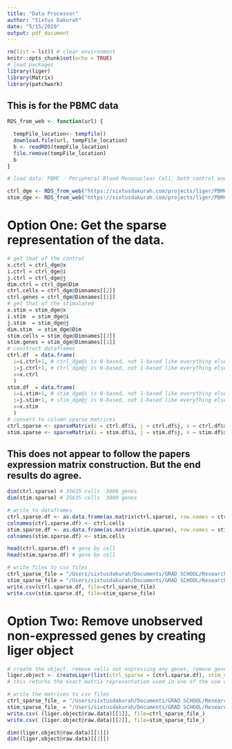 ```yaml
---
title: "Data Processor"
author: "Sixtus Dakurah"
date: "5/15/2020"
output: pdf_document
---
```


```r
rm(list = ls()) # clear environment
knitr::opts_chunk$set(echo = TRUE)
# load packages
library(liger)
library(Matrix)
library(patchwork)
```

## This is for the PBMC data

```r
RDS_from_web <- function(url) {

  tempFile_location<- tempfile()
  download.file(url, tempFile_location)
  b <- readRDS(tempFile_location)
  file.remove(tempFile_location)
  b
}

# load data: PBMC - Peripheral Blood Mononuclear Cell, both control and stimulated set

ctrl_dge <- RDS_from_web("https://sixtusdakurah.com/projects/liger/PBMC_control.RDS")
stim_dge <- RDS_from_web("https://sixtusdakurah.com/projects/liger/PBMC_interferon-stimulated.RDS")
```

# Option One: Get the sparse representation of the data.

```r
# get that of the control
x.ctrl = ctrl_dge@x
i.ctrl = ctrl_dge@i
j.ctrl = ctrl_dge@j
dim.ctrl = ctrl_dge@Dim
ctrl.cells = ctrl_dge@Dimnames[[2]]
ctrl.genes = ctrl_dge@Dimnames[[1]]
# get that of the stimulated
x.stim = stim_dge@x
i.stim  = stim_dge@i
j.stim  = stim_dge@j
dim.stim  = stim_dge@Dim
stim.cells = stim_dge@Dimnames[[2]]
stim.genes = stim_dge@Dimnames[[1]]
# construct dataframes
ctrl.df  = data.frame(
  i=i.ctrl+1, # ctrl_dge@i is 0-based, not 1-based like everything else in R
  j=j.ctrl+1, # ctrl_dge@j is 0-based, not 1-based like everything else in R
  x=x.ctrl
  )
stim.df  = data.frame(
  i=i.stim+1, # stim_dge@i is 0-based, not 1-based like everything else in R
  j=j.stim+1, # stim_dge@j is 0-based, not 1-based like everything else in R
  x=x.stim
  )
# convert to column sparse matrices
ctrl.sparse <- sparseMatrix(i = ctrl.df$i, j = ctrl.df$j, x = ctrl.df$x, dims = dim.ctrl)
stim.sparse <- sparseMatrix(i = stim.df$i, j = stim.df$j, x = stim.df$x, dims = dim.stim)
```

## This does not appear to follow the papers expression matrix construction. But the end results do agree.

```r
dim(ctrl.sparse) # 35635 cells  3000 genes
dim(stim.sparse) # 35635 cells  3000 genes
```

```r
# write to dataframes
ctrl.sparse.df <- as.data.frame(as.matrix(ctrl.sparse), row.names = ctrl.genes)
colnames(ctrl.sparse.df) <- ctrl.cells
stim.sparse.df <- as.data.frame(as.matrix(stim.sparse), row.names = stim.genes)
colnames(stim.sparse.df) <- stim.cells
```


```r
head(ctrl.sparse.df) # gene by cell
head(stim.sparse.df) # gene by cell
```


```r
# write files to csv files
ctrl_sparse_file = "/Users/sixtusdakurah/Documents/GRAD SCHOOL/Research/Deep Learning/Liger/ctrl_sparse_df.csv"
stim_sparse_file = "/Users/sixtusdakurah/Documents/GRAD SCHOOL/Research/Deep Learning/Liger/stim_sparse_df.csv"
write.csv(ctrl.sparse.df, file=ctrl_sparse_file)
write.csv(stim.sparse.df, file=stim_sparse_file)
```


# Option Two: Remove unobserved non-expressed genes by creating liger object

```r
# create the object, remove cells not expressing any genes, remove genes not been expressed
liger.object <- createLiger(list(ctrl_sparse = (ctrl.sparse.df), stim_sparse = (stim.sparse.df)), make.sparse = F, remove.missing = T)
# this returns the exact matrix representation used in one of the use case
```


```r
# write the matrices to csv files
ctrl_sparse_file_ = "/Users/sixtusdakurah/Documents/GRAD SCHOOL/Research/Deep Learning/Liger/ctrl_sparse_dfp.csv"
stim_sparse_file_ = "/Users/sixtusdakurah/Documents/GRAD SCHOOL/Research/Deep Learning/Liger/stim_sparse_dfp.csv"
write.csv( (liger.object@raw.data)[[1]], file=ctrl_sparse_file_)
write.csv( (liger.object@raw.data)[[2]], file=stim_sparse_file_)
```

```r
dim((liger.object@raw.data)[[1]])
dim((liger.object@raw.data)[[2]])
```
